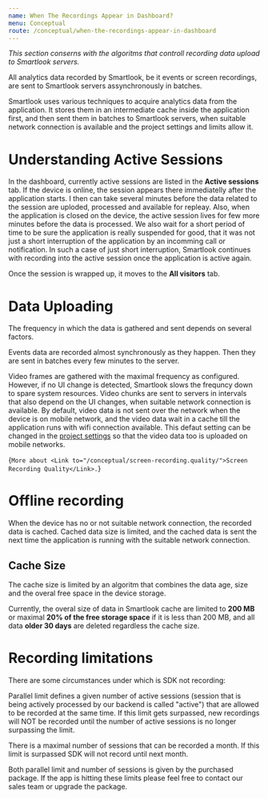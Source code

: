 ```yaml
---
name: When The Recordings Appear in Dashboard?
menu: Conceptual
route: /conceptual/when-the-recordings-appear-in-dashboard
---
```



<Title>When The Recordings Appear in Dashboard?</Title>

*This section conserns with the algoritms that controll recording data upload to Smartlook servers.*

<TextBlock kind="important">
All analytics data recorded by Smartlook, be it events or screen recordings, are sent to Smartlook servers assynchronously in batches.
</TextBlock>

Smartlook uses various techniques to acquire analytics data from the application. It stores them in an intermediate cache inside the application first, and then sent them in batches to Smartlook servers, when suitable network connection is available and the project settings and limits allow it.

# Understanding Active Sessions

In the dashboard, currently active sessions are listed in the **Active sessions** tab. If the device is online, the session appears there immediatelly after the application starts. I then can take several minutes before the data related to the session are uploded, processed and available for repleay. Also, when the application is closed on the device, the active session lives for few more minutes before the data is processed. We also wait for a short period of time to be sure the application is really suspended for good, that it was not just a short interruption of the application by an incomming call or notification. In such a case of just short interruption, Smartlook continues with recording into the active session once the application is active again.

Once the session is wrapped up, it moves to the **All visitors** tab. 

# Data Uploading

The frequency in which the data is gathered and sent depends on several factors. 

Events data are recorded almost synchronously as they happen. Then they are sent in batches every few minutes to the server.

Video frames are gathered with the maximal frequency as configured. However, if no UI change is detected, Smartlook slows the frequncy down to spare system resources. Video chunks are sent to servers in intervals that also depend on the UI changes, when suitable network connection is available. By default, video data is not sent over the network when the device is on mobile network, and the video data wait in a cache till the application runs with wifi connection available. This defaut setting can be changed in the [project settings](https://application.smartlook.com/settings/projects) so that the video data too is uploaded on mobile networks.


<TextBlock>{`
More about <Link to="/conceptual/screen-recording.quality/">Screen Recording Quality</Link>.
`}</TextBlock>

# Offline recording

When the device has no or not suitable network connection, the recorded data is cached. Cached data size is limited, and the cached data is sent the next time the application is running with the suitable network connection.

## Cache Size

The cache size is limited by an algoritm that combines the data age, size and the overal free space in the device storage. 

Currently, the overal size of data in Smartlook cache are limited to **200 MB** or maximal **20% of the free storage space** if it is less than 200 MB, and all data **older 30 days** are deleted regardless the cache size.


# Recording limitations

There are some circumstances under which is SDK not recording:

Parallel limit defines a given number of active sessions (session that is being actively processed by our backend is called "active") that are allowed to be recorded at the same time. If this limit gets surpassed, new recordings will NOT be recorded until the number of active sessions is no longer surpassing the limit.

There is a maximal number of sessions that can be recorded a month. If this limit is surpassed SDK will not record until next month.

<TextBlock kind="important">
Both parallel limit and number of sessions is given by the purchased package. If the app is hitting these limits please feel free to contact our sales team or upgrade the package.
</TextBlock>